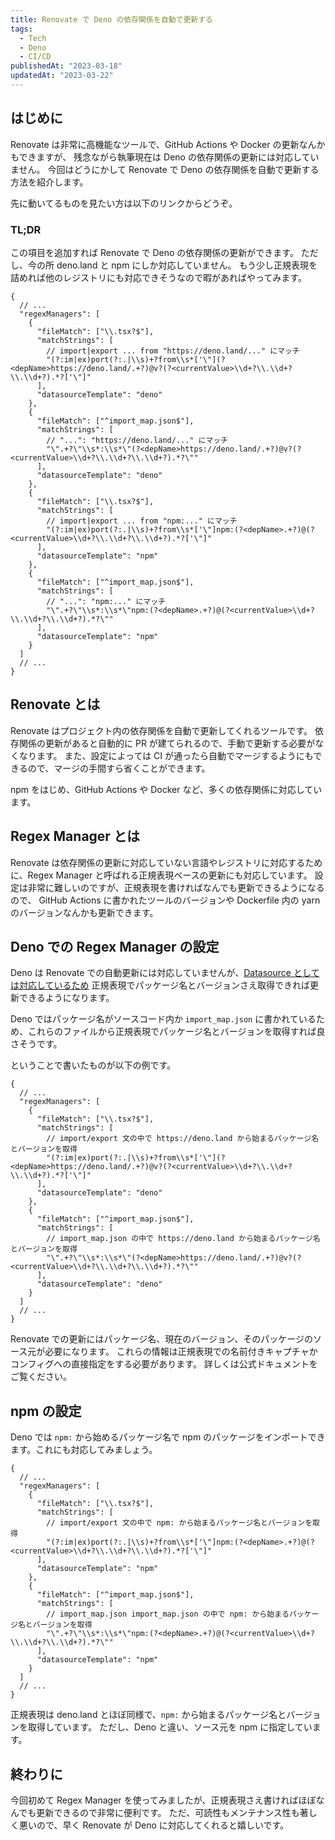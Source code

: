 ```yaml
---
title: Renovate で Deno の依存関係を自動で更新する
tags:
  - Tech
  - Deno
  - CI/CD
publishedAt: "2023-03-18"
updatedAt: "2023-03-22"
---
```



## はじめに

Renovate は非常に高機能なツールで、GitHub Actions や Docker の更新なんかもできますが、
残念ながら執筆現在は Deno の依存関係の更新には対応していません。
今回はどうにかして Renovate で Deno の依存関係を自動で更新する方法を紹介します。

先に動いてるものを見たい方は以下のリンクからどうぞ。

<LinkCard href="https://github.com/shun-shobon/ci-playground/blob/5738ec1688051d28ec57518fb187e6c1423dd4da/renovate.json" />

<LinkCard href="https://github.com/shun-shobon/ci-playground/pull/3" />

<LinkCard href="https://github.com/shun-shobon/ci-playground/pull/5" />

### TL;DR

この項目を追加すれば Renovate で Deno の依存関係の更新ができます。
ただし、今の所 deno.land と npm にしか対応していません。
もう少し正規表現を詰めれば他のレジストリにも対応できそうなので暇があればやってみます。

```jsonc title="renovate.json"
{
  // ...
  "regexManagers": [
    {
      "fileMatch": ["\\.tsx?$"],
      "matchStrings": [
        // import|export ... from "https://deno.land/..." にマッチ
        "(?:im|ex)port(?:.|\\s)+?from\\s*['\"](?<depName>https://deno.land/.+?)@v?(?<currentValue>\\d+?\\.\\d+?\\.\\d+?).*?['\"]"
      ],
      "datasourceTemplate": "deno"
    },
    {
      "fileMatch": ["^import_map.json$"],
      "matchStrings": [
        // "...": "https://deno.land/..." にマッチ
        "\".+?\"\\s*:\\s*\"(?<depName>https://deno.land/.+?)@v?(?<currentValue>\\d+?\\.\\d+?\\.\\d+?).*?\""
      ],
      "datasourceTemplate": "deno"
    },
    {
      "fileMatch": ["\\.tsx?$"],
      "matchStrings": [
        // import|export ... from "npm:..." にマッチ
        "(?:im|ex)port(?:.|\\s)+?from\\s*['\"]npm:(?<depName>.+?)@(?<currentValue>\\d+?\\.\\d+?\\.\\d+?).*?['\"]"
      ],
      "datasourceTemplate": "npm"
    },
    {
      "fileMatch": ["^import_map.json$"],
      "matchStrings": [
        // "...": "npm:..." にマッチ
        "\".+?\"\\s*:\\s*\"npm:(?<depName>.+?)@(?<currentValue>\\d+?\\.\\d+?\\.\\d+?).*?\""
      ],
      "datasourceTemplate": "npm"
    }
  ]
  // ...
}
```

## Renovate とは

Renovate はプロジェクト内の依存関係を自動で更新してくれるツールです。
依存関係の更新があると自動的に PR が建てられるので、手動で更新する必要がなくなります。
また、設定によっては CI が通ったら自動でマージするようにもできるので、マージの手間すら省くことができます。

npm をはじめ、GitHub Actions や Docker など、多くの依存関係に対応しています。

## Regex Manager とは

Renovate は依存関係の更新に対応していない言語やレジストリに対応するために、Regex Manager と呼ばれる正規表現ベースの更新にも対応しています。
設定は非常に難しいのですが、正規表現を書ければなんでも更新できるようになるので、
GitHub Actions に書かれたツールのバージョンや Dockerfile 内の yarn のバージョンなんかも更新できます。

## Deno での Regex Manager の設定

Deno は Renovate での自動更新には対応していませんが、[Datasource としては対応しているため](https://docs.renovatebot.com/modules/datasource/deno/)
正規表現でパッケージ名とバージョンさえ取得できれば更新できるようになります。

Deno ではパッケージ名がソースコード内か `import_map.json` に書かれているため、これらのファイルから正規表現でパッケージ名とバージョンを取得すれば良さそうです。

ということで書いたものが以下の例です。

```jsonc title="renovate.json"
{
  // ...
  "regexManagers": [
    {
      "fileMatch": ["\\.tsx?$"],
      "matchStrings": [
        // import/export 文の中で https://deno.land から始まるパッケージ名とバージョンを取得
        "(?:im|ex)port(?:.|\\s)+?from\\s*['\"](?<depName>https://deno.land/.+?)@v?(?<currentValue>\\d+?\\.\\d+?\\.\\d+?).*?['\"]"
      ],
      "datasourceTemplate": "deno"
    },
    {
      "fileMatch": ["^import_map.json$"],
      "matchStrings": [
        // import_map.json の中で https://deno.land から始まるパッケージ名とバージョンを取得
        "\".+?\"\\s*:\\s*\"(?<depName>https://deno.land/.+?)@v?(?<currentValue>\\d+?\\.\\d+?\\.\\d+?).*?\""
      ],
      "datasourceTemplate": "deno"
    }
  ]
  // ...
}
```

Renovate での更新にはパッケージ名、現在のバージョン、そのパッケージのソース元が必要になります。
これらの情報は正規表現での名前付きキャプチャかコンフィグへの直接指定をする必要があります。
詳しくは公式ドキュメントをご覧ください。

<LinkCard href="https://docs.renovatebot.com/modules/manager/regex/" />

## npm の設定

Deno では `npm:` から始めるパッケージ名で npm のパッケージをインポートできます。これにも対応してみましょう。

```jsonc title="renovate.json"
{
  // ...
  "regexManagers": [
    {
      "fileMatch": ["\\.tsx?$"],
      "matchStrings": [
        // import/export 文の中で npm: から始まるパッケージ名とバージョンを取得
        "(?:im|ex)port(?:.|\\s)+?from\\s*['\"]npm:(?<depName>.+?)@(?<currentValue>\\d+?\\.\\d+?\\.\\d+?).*?['\"]"
      ],
      "datasourceTemplate": "npm"
    },
    {
      "fileMatch": ["^import_map.json$"],
      "matchStrings": [
        // import_map.json import_map.json の中で npm: から始まるパッケージ名とバージョンを取得
        "\".+?\"\\s*:\\s*\"npm:(?<depName>.+?)@(?<currentValue>\\d+?\\.\\d+?\\.\\d+?).*?\""
      ],
      "datasourceTemplate": "npm"
    }
  ]
  // ...
}
```

正規表現は deno.land とほぼ同様で、`npm:` から始まるパッケージ名とバージョンを取得しています。
ただし、Deno と違い、ソース元を npm に指定しています。

## 終わりに

今回初めて Regex Manager を使ってみましたが、正規表現さえ書ければほぼなんでも更新できるので非常に便利です。
ただ、可読性もメンテナンス性も著しく悪いので、早く Renovate が Deno に対応してくれると嬉しいです。
